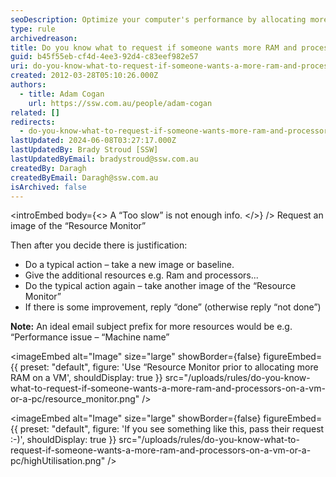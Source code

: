 ```yaml
---
seoDescription: Optimize your computer's performance by allocating more RAM and processors on a VM or PC, backed by data-driven insights.
type: rule
archivedreason:
title: Do you know what to request if someone wants more RAM and processors on a VM or a PC?
guid: b45f55eb-cf4d-4ee3-92d4-c83eef982e57
uri: do-you-know-what-to-request-if-someone-wants-a-more-ram-and-processors-on-a-vm-or-a-pc
created: 2012-03-28T05:10:26.000Z
authors:
  - title: Adam Cogan
    url: https://ssw.com.au/people/adam-cogan
related: []
redirects:
  - do-you-know-what-to-request-if-someone-wants-more-ram-and-processors-on-a-vm-or-a-pc
lastUpdated: 2024-06-08T03:27:17.000Z
lastUpdatedBy: Brady Stroud [SSW]
lastUpdatedByEmail: bradystroud@ssw.com.au
createdBy: Daragh
createdByEmail: Daragh@ssw.com.au
isArchived: false
---
```


<introEmbed
  body={<>
A “Too slow” is not enough info.
  </>}
/>
Request an image of the “Resource Monitor”

Then after you decide there is justification:

- Do a typical action – take a new image or baseline.
- Give the additional resources e.g. Ram and processors...
- Do the typical action again – take another image of the “Resource Monitor”
- If there is some improvement, reply “done” (otherwise reply “not done”)

**Note:** An ideal email subject prefix for more resources would be e.g. “Performance issue – “Machine name”


<imageEmbed
  alt="Image"
  size="large"
  showBorder={false}
  figureEmbed={{
    preset: "default",
    figure: 'Use “Resource Monitor prior to allocating more RAM on a VM',
    shouldDisplay: true
  }}
  src="/uploads/rules/do-you-know-what-to-request-if-someone-wants-a-more-ram-and-processors-on-a-vm-or-a-pc/resource_monitor.png"
/>


<imageEmbed
  alt="Image"
  size="large"
  showBorder={false}
  figureEmbed={{
    preset: "default",
    figure: 'If you see something like this, pass their request :-)',
    shouldDisplay: true
  }}
  src="/uploads/rules/do-you-know-what-to-request-if-someone-wants-a-more-ram-and-processors-on-a-vm-or-a-pc/highUtilisation.png"
/>
